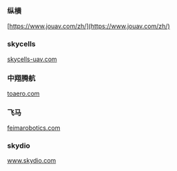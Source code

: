 ### 纵横

[https://www.jouav.com/zh/](https://www.jouav.com/zh/)

### skycells

[skycells-uav.com](skycells-uav.com)

### 中翔腾航

[toaero.com](toaero.com)

### 飞马

[feimarobotics.com](feimarobotics.com)

### skydio

www.skydio.com